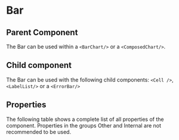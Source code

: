 
# Bar

<Meta of={ComponentStories} />

<Canvas>
  <Story name="API" of={ComponentStories} />
</Canvas>

## Parent Component

The Bar can be used within a `<BarChart/>` or a `<ComposedChart/>`.

## Child component

The Bar can be used with the following child components: `<Cell />`, `<LabelList/>` or a `<ErrorBar/>`

## Properties

The following table shows a complete list of all properties of the component.
Properties in the groups Other and Internal are not recommended to be used.

<Controls of={ComponentStories.API} />
